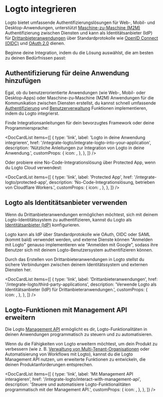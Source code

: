 
# Logto integrieren

Logto bietet umfassende Authentifizierungslösungen für Web-, Mobil- und Desktop-Anwendungen, unterstützt [Maschine-zu-Maschine (M2M)](/quick-starts/m2m) Authentifizierung zwischen Diensten und kann als Identitätsanbieter (IdP) für [Drittanbieteranwendungen](/integrate-logto/third-party-applications) über Standardprotokolle wie [OpenID Connect (OIDC)](https://auth.wiki/openid-connect) und [OAuth 2.0](https://auth.wiki/oauth-2.0) dienen.

Beginne deine Integration, indem du die Lösung auswählst, die am besten zu deinen Bedürfnissen passt:

## Authentifizierung für deine Anwendung hinzufügen

Egal, ob du benutzerorientierte Anwendungen (wie Web-, Mobil- oder Desktop-Apps) oder Maschine-zu-Maschine (M2M) Anwendungen für die Kommunikation zwischen Diensten erstellst, du kannst schnell umfassende [Authentifizierung](/end-user-flows) und [Benutzerverwaltung](/user-management) Funktionen implementieren, indem du Logto integrierst.

Finde Integrationsanleitungen für dein bevorzugtes Framework oder deine Programmiersprache:

<DocCardList
  items={[
    {
      type: 'link',
      label: 'Logto in deine Anwendung integrieren',
      href: '/integrate-logto/integrate-logto-into-your-application',
      description: 'Nützliche Anleitungen zur Integration von Logto in deine Anwendung.',
      customProps: {
        icon: <GuidesIcon />,
      },
    },
  ]}
/>

Oder probiere eine No-Code-Integrationslösung über Protected App, wenn du Logto Cloud verwendest:

<DocCardList
  items={[
    {
      type: 'link',
      label: 'Protected App',
      href: '/integrate-logto/protected-app',
      description: 'No-Code-Integrationslösung, betrieben von Cloudflare Workers.',
      customProps: {
        icon: <ProtectedAppIcon />,
      },
    },
  ]}
/>

## Logto als Identitätsanbieter verwenden

Wenn du Drittanbieteranwendungen ermöglichen möchtest, sich mit deinem Logto-Identitätssystem zu authentifizieren, kannst du Logto als [Identitätsanbieter (IdP)](https://auth.wiki/identity-provider) konfigurieren.

Logto kann als IdP über Standardprotokolle wie OAuth, OIDC oder SAML (kommt bald) verwendet werden, und externe Dienste können "Anmelden mit Logto" genauso implementieren wie "Anmelden mit Google", sodass ihre Benutzer sich mit deinem Logto-Benutzersystem authentifizieren können.

Durch das Erstellen von Drittanbieteranwendungen in Logto stellst du sichere Verbindungen zwischen deinem Identitätssystem und externen Diensten her.

<DocCardList
  items={[
    {
      type: 'link',
      label: 'Drittanbieteranwendungen',
      href: '/integrate-logto/third-party-applications',
      description: 'Verwende Logto als Identitätsanbieter (IdP) für Drittanbieteranwendungen.',
      customProps: {
        icon: <IntegrateIcon width={20} height={20} />,
      },
    },
  ]}
/>

## Logto-Funktionen mit Management API erweitern

Die Logto [Management API](https://openapi.logto.io/) ermöglicht es dir, Logto-Funktionalitäten in deinen Anwendungen programmatisch zu steuern und zu automatisieren.

Wenn du die Fähigkeiten von Logto erweitern möchtest, um dein Produkt zu verbessern (wie z. B. [Verwaltung von Multi-Tenant-Organisationen](/organizations) oder Automatisierung von Workflows mit Logto), kannst du die Logto Management API nutzen, um erweiterte Funktionen zu entwickeln, die deinen Produktanforderungen entsprechen.

<DocCardList
  items={[
    {
      type: 'link',
      label: 'Mit Management API interagieren',
      href: '/integrate-logto/interact-with-management-api',
      description:
        'Steuere und automatisiere Logto-Funktionalitäten programmatisch mit der Management API.',
      customProps: {
        icon: <CloudConnectionIcon />,
      },
    },
  ]}
/>
